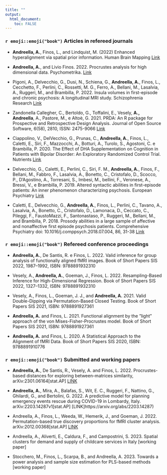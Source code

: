```yaml
---
title: ""
output: 
  html_document:
    toc: FALSE
---
```


### `r emoji::emoji("book")` Articles in refereed journals

* **Andreella, A.**, Finos, L., and Lindquist, M. (2022) Enhanced hyperalignment via spatial prior information. Human Brain Mapping [Link](https://onlinelibrary.wiley.com/doi/full/10.1002/hbm.26170)

* **Andreella, A.**, and Livio Finos. 2022. Procrustes analysis for high dimensional data. Psychometrika. [Link](https://link.springer.com/article/10.1007/s11336-022-09859-5)

* Pigoni, A., Delvecchio, G., Dusi, N., Schiena, G., **Andreella, A.**, Finos, L., Cecchetto, F., Perlini, C., Rossetti, M. G., Ferro, A.,
Bellani, M., Lasalvia, A., Ruggeri, M., and Brambilla, P. 2022. Insula volumes in first-episode and chronic psychosis: A longitudinal MRI study. Schizophrenia Research [Link](https://www.sciencedirect.com/science/article/abs/pii/S0920996421005326?via%3Dihub)


* Zandonella Callegher, C., Bertoldo, G., Toffalini, E., Vesely, **A., Andreella**, A., Pastore, M., e Altoè, G. 2021. PRDA: An R
package for Prospective and Retrospective Design Analysis. Journal of Open Source Software, 6(58), 2810, ISSN: 2475-9066 [Link](https://joss.theoj.org/papers/10.21105/joss.02810.pdf)

* Ciappolino, V., DelVecchio, G., Prunas, C., **Andreella, A.**, Finos, L., Caletti, E., Siri, F., Mazzocchi, A., Botturi, A., Turolo, S.,
Agostoni, C. e Brambilla, P. 2020. The Effect of DHA Supplementation on Cognition in Patients with Bipolar Disorder: An Exploratory Randomized Control Trial. Nutrients [Link](https://www.mdpi.com/2072-6643/12/3/708)

* Delvecchio, G., Caletti, E., Perlini, C., Siri, F. M., **Andreella, A.**, Finos, F., Bellani, M., Fabbro, F., Lasalvia, A., Bonetto,
C., Cristofalo, D., Scocco, P., D’Agostino, A., Torresani, S., Imbesi, M., bellini, F., Veronese, A., Bressi, V., e Brambilla, P. 2019. Altered syntactic abilities in first-episode patients: An inner phenomenon characterizing psychosis. European Psychiatry [Link](https://www.cambridge.org/core/journals/european-psychiatry/article/altered-syntactic-abilities-in-first-episode-patients-an-inner-phenomenon-characterizing-psychosis/B649A5C97CF59E0E0385C5CAF690A9D5)


* Caletti, E., Delvecchio, G., **Andreella, A.**, Finos, L., Perlini, C., Tavano, A., Lasalvia, A., Bonetto, C., Cristofalo, D., Lamonaca,
D., Ceccato, C., Pileggi, F., FaustoMazzi, F., Santonastaso, P., Ruggeri, M., Bellani, M., and Brambilla, P. 2018. Prosody abilities in a large sample of affective and nonaffective first episode psychosis patients. Comprehensive Psychiatry doi: 10.1016/j.comppsych.2018.07.004, 86, 31-38 [Link](https://www.sciencedirect.com/science/article/pii/S0010440X18301135?casa_token=HpdVtMnO85MAAAAA:hmoaCpCM0JO6zN-JqHhuemu63m7Lp8l1BxQR1R0hy2A_7B6__aWrOrwUazdPbw9ogSpIOA4fBuo)


### `r emoji::emoji("book")` Refereed conference proceedings

*  **Andreella, A.**, De Santis, R. e Finos, L. 2022. Valid inference for group analysis of functionally aligned fMRI images. Book of Short Papers SIS 2022, 1987–1992, ISBN: 9788891932310

* Vesely, A.,  **Andreella, A.**, Goeman, J., Finos, L. 2022. Resampling-Based Inference for High-Dimensional Regression.
Book of Short Papers SIS 2022, 1327–1332, ISBN: 9788891932310

* Vesely, A., Finos, L., Goeman, J. J., and  **Andreella, A.** 2021. Valid Double-Dipping via Permutation-Based Closed Testing.
Book of Short Papers SIS 2021, ISBN: 9788891927361

*  **Andreella, A.** and Finos, L. 2021. Functional alignment by the ”light” approach of the von Mises-Fisher-Procrustes model.
Book of Short Papers SIS 2021, ISBN: 9788891927361

* **Andreella, A.** and Finos, L. 2020. A Statistical Approach to the Alignment of fMRI Data. Book of Short Papers SIS 2020,
ISBN: 9788891910776


### `r emoji::emoji("book")` Submitted and working papers

* **Andreella, A.**, De Santis, R., Vesely, A. and Finos, L. 2022. Procrustes-based distances for exploring between-matrices
similarity, arXiv:2301.06164[stat.AP] [LINK](https://arxiv.org/abs/2301.06164)

* **Andreella, A.**, Mira, A., Balafas, S., Wit, E. C., Ruggeri, F., Nattino, G., Ghilardi, G., and Bertolini, G. 2022. A predictive model
for planning emergency events rescue during COVID-19 in Lombardy, Italy. arXiv:2203.14287v1[stat.AP] [LINK]https://arxiv.org/abs/2203.14287)

* Andreella, A., Finos, L., Weeda, W., Hemerik, J., and Goeman, J. 2022. Permutation-based true discovery proportions
for fMRI cluster analysis. arXiv:2012.00368[stat.AP] [LINK](https://arxiv.org/abs/2012.00368)

* Andreella, A., Aliverti, E., Caldura, F., and Campostrini, S. 2023. Spatial clusters for demand and supply of childcare
services in Italy [working paper]

* Stocchero, M., Finos, L., Scarpa, B., and Andreella, A. 2023. Towards a power analysis and sample size estimation for
PLS-based methods [working paper]
